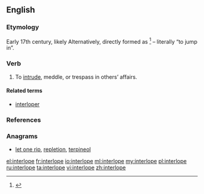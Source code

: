 ==English==
===Etymology===
Early 17th century, likely {{back-form|interloper|nocap=1}} Alternatively, directly formed as {{prefix|inter|lope|t2=leap, jump}}<ref>{{R:Online Etymology Dictionary}}</ref> – literally “to jump in”.

===Verb===
{{en-verb|interlopes|interloping|interloped|interloped}}

#To [[intrude]], meddle, or trespass in others’ affairs.

====Related terms====
*[[interloper]]

===References===
<references/>

===Anagrams===
* [[let one rip#English|let one rip]], [[repletion#English|repletion]], [[terpineol#English|terpineol]]

[[el:interlope]]
[[fr:interlope]]
[[io:interlope]]
[[ml:interlope]]
[[my:interlope]]
[[pl:interlope]]
[[ru:interlope]]
[[ta:interlope]]
[[vi:interlope]]
[[zh:interlope]]